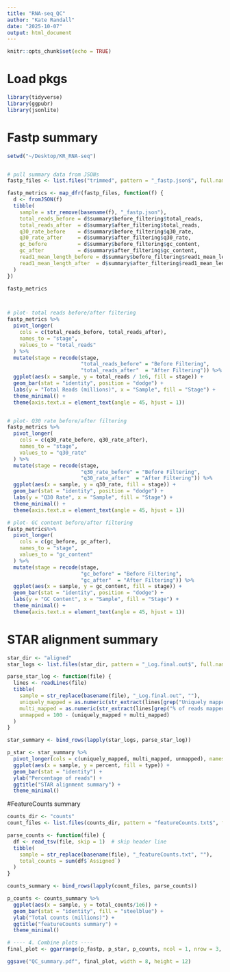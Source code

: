 ```yaml
---
title: "RNA-seq_QC"
author: "Kate Randall"
date: "2025-10-07"
output: html_document
---
```


```r
knitr::opts_chunk$set(echo = TRUE)
```

# Load pkgs

```r
library(tidyverse)
library(ggpubr)
library(jsonlite)
```


# Fastp summary

```r
setwd("~/Desktop/KR_RNA-seq")


# pull summary data from JSONs
fastp_files <- list.files("trimmed", pattern = "_fastp.json$", full.names = TRUE)

fastp_metrics <- map_dfr(fastp_files, function(f) {
  d <- fromJSON(f)
  tibble(
    sample = str_remove(basename(f), "_fastp.json"),
    total_reads_before = d$summary$before_filtering$total_reads,
    total_reads_after  = d$summary$after_filtering$total_reads,
    q30_rate_before    = d$summary$before_filtering$q30_rate,
    q30_rate_after     = d$summary$after_filtering$q30_rate,
    gc_before          = d$summary$before_filtering$gc_content,
    gc_after           = d$summary$after_filtering$gc_content,
    read1_mean_length_before = d$summary$before_filtering$read1_mean_length,
    read1_mean_length_after  = d$summary$after_filtering$read1_mean_length
  )
})

fastp_metrics



# plot- total reads before/after filtering
fastp_metrics %>%
  pivot_longer(
    cols = c(total_reads_before, total_reads_after),
    names_to = "stage",
    values_to = "total_reads"
  ) %>%
  mutate(stage = recode(stage,
                        "total_reads_before" = "Before Filtering",
                        "total_reads_after"  = "After Filtering")) %>%
  ggplot(aes(x = sample, y = total_reads / 1e6, fill = stage)) +
  geom_bar(stat = "identity", position = "dodge") +
  labs(y = "Total Reads (millions)", x = "Sample", fill = "Stage") +
  theme_minimal() +
  theme(axis.text.x = element_text(angle = 45, hjust = 1))


# plot- Q30 rate before/after filtering
fastp_metrics %>%
  pivot_longer(
    cols = c(q30_rate_before, q30_rate_after),
    names_to = "stage",
    values_to = "q30_rate"
  ) %>%
  mutate(stage = recode(stage,
                        "q30_rate_before" = "Before Filtering",
                        "q30_rate_after"  = "After Filtering")) %>%
  ggplot(aes(x = sample, y = q30_rate, fill = stage)) +
  geom_bar(stat = "identity", position = "dodge") +
  labs(y = "Q30 Rate", x = "Sample", fill = "Stage") +
  theme_minimal() +
  theme(axis.text.x = element_text(angle = 45, hjust = 1))

# plot- GC content before/after filtering
fastp_metrics%>%
  pivot_longer(
    cols = c(gc_before, gc_after),
    names_to = "stage",
    values_to = "gc_content"
  ) %>%
  mutate(stage = recode(stage,
                        "gc_before" = "Before Filtering",
                        "gc_after"  = "After Filtering")) %>%
  ggplot(aes(x = sample, y = gc_content, fill = stage)) +
  geom_bar(stat = "identity", position = "dodge") +
  labs(y = "GC Content", x = "Sample", fill = "Stage") +
  theme_minimal() +
  theme(axis.text.x = element_text(angle = 45, hjust = 1))

```




# STAR alignment summary

```r
star_dir <- "aligned"
star_logs <- list.files(star_dir, pattern = "_Log.final.out$", full.names = TRUE)

parse_star_log <- function(file) {
  lines <- readLines(file)
  tibble(
    sample = str_replace(basename(file), "_Log.final.out", ""),
    uniquely_mapped = as.numeric(str_extract(lines[grep("Uniquely mapped reads %", lines)], "\\d+\\.\\d+")),
    multi_mapped = as.numeric(str_extract(lines[grep("% of reads mapped to multiple loci", lines)], "\\d+\\.\\d+")),
    unmapped = 100 - (uniquely_mapped + multi_mapped)
  )
}

star_summary <- bind_rows(lapply(star_logs, parse_star_log))

p_star <- star_summary %>%
  pivot_longer(cols = c(uniquely_mapped, multi_mapped, unmapped), names_to = "type", values_to = "percent") %>%
  ggplot(aes(x = sample, y = percent, fill = type)) +
  geom_bar(stat = "identity") +
  ylab("Percentage of reads") +
  ggtitle("STAR alignment summary") +
  theme_minimal()
```

#FeatureCounts summary

```r
counts_dir <- "counts"
count_files <- list.files(counts_dir, pattern = "featureCounts.txt$", full.names = TRUE)

parse_counts <- function(file) {
  df <- read_tsv(file, skip = 1)  # skip header line
  tibble(
    sample = str_replace(basename(file), "_featureCounts.txt", ""),
    total_counts = sum(df$`Assigned`)
  )
}

counts_summary <- bind_rows(lapply(count_files, parse_counts))

p_counts <- counts_summary %>%
  ggplot(aes(x = sample, y = total_counts/1e6)) +
  geom_bar(stat = "identity", fill = "steelblue") +
  ylab("Total counts (millions)") +
  ggtitle("featureCounts summary") +
  theme_minimal()

# ---- 4. Combine plots ----
final_plot <- ggarrange(p_fastp, p_star, p_counts, ncol = 1, nrow = 3, labels = c("A", "B", "C"))

ggsave("QC_summary.pdf", final_plot, width = 8, height = 12)


```